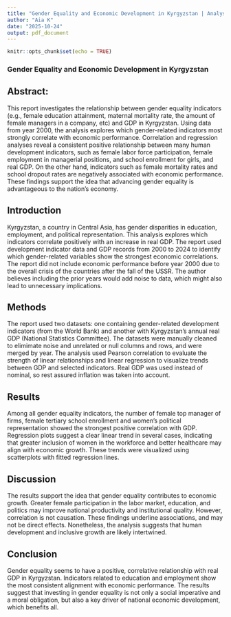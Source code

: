 ```yaml
---
title: "Gender Equality and Economic Development in Kyrgyzstan | Analysis"
author: "Aia K"
date: "2025-10-24"
output: pdf_document
---
```


```r
knitr::opts_chunk$set(echo = TRUE)
```

### Gender Equality and Economic Development in Kyrgyzstan

## Abstract:

This report investigates the relationship between gender equality indicators (e.g., female education attainment, maternal mortality rate, the amount of female managers in a company, etc) and GDP in Kyrgyzstan. Using data from year 2000, the analysis explores which gender-related indicators most strongly correlate with economic performance. Correlation and regression analyses reveal a consistent positive relationship between many human development indicators, such as female labor force participation, female employment in managerial positions, and school enrollment for girls, and real GDP. On the other hand, indicators such as female mortality rates and school dropout rates are negatively associated with economic performance. These findings support the idea that advancing gender equality is advantageous to the nation's economy.

## Introduction
Kyrgyzstan, a country in Central Asia, has gender disparities in education, employment, and political representation. This analysis explores which indicators correlate positively with an increase in real GDP. The report used development indicator data and GDP records from 2000 to 2024 to identify which gender-related variables show the strongest economic correlations. The report did not include economic performance before year 2000 due to the overall crisis of the countries after the fall of the USSR. The author believes including the prior years would add noise to data, which might also lead to unnecessary implications.

## Methods
The report used two datasets: one containing gender-related development indicators (from the World Bank) and another with Kyrgyzstan’s annual real GDP (National Statistics Committee). The datasets were manually cleaned to elimimate noise and unrelated or null columns and rows, and were merged by year. The analysis used Pearson correlation to evaluate the strength of linear relationships and linear regression to visualize trends between GDP and selected indicators. Real GDP was used instead of nominal, so rest assured inflation was taken into account.

## Results
Among all gender equality indicators, the number of female top manager of firms, female tertiary school enrollment and women's political representation showed the strongest positive correlation with GDP. Regression plots suggest a clear linear trend in several cases, indicating that greater inclusion of women in the workforce and better healthcare may align with economic growth. These trends were visualized using scatterplots with fitted regression lines.

## Discussion
The results support the idea that gender equality contributes to economic growth. Greater female participation in the labor market, education, and politics may improve national productivity and institutional quality. However, correlation is not causation. These findings underline associations, and may not be direct effects. Nonetheless, the analysis suggests that human development and inclusive growth are likely intertwined.

## Conclusion 
Gender equality seems to have a positive, correlative relationship with real GDP in Kyrgyzstan. Indicators related to education and employment show the most consistent alignment with economic performance. The results suggest that investing in gender equality is not only a social imperative and a moral obligation, but also a key driver of national economic development, which benefits all.